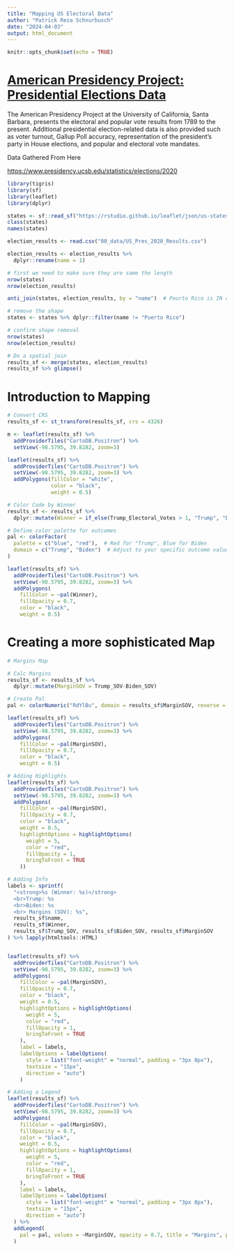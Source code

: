 ```yaml
---
title: "Mapping US Electoral Data"
author: "Patrick Reza Schnurbusch"
date: "2024-04-03"
output: html_document
---
```


```r
knitr::opts_chunk$set(echo = TRUE)
```

# [American Presidency Project: Presidential Elections Data](https://www.presidency.ucsb.edu/statistics/elections)

The American Presidency Project at the University of California, Santa Barbara, presents the electoral and popular vote results from 1789 to the present. Additional presidential election-related data is also provided such as voter turnout, Gallup Poll accuracy, representation of the president's party in House elections, and popular and electoral vote mandates.

Data Gathered From Here

<https://www.presidency.ucsb.edu/statistics/elections/2020>

```r
library(tigris)
library(sf)
library(leaflet)
library(dplyr)
```

```r
states <- sf::read_sf("https://rstudio.github.io/leaflet/json/us-states.geojson")
class(states)
names(states)
```

```r
election_results <- read.csv("00_data/US_Pres_2020_Results.csv")

election_results <- election_results %>% 
  dplyr::rename(name = 1)
```

```r
# first we need to make sure they are same the length 
nrow(states)
nrow(election_results)
```

```r
anti_join(states, election_results, by = "name")  # Peurto Rico is IN our states but NOT in our election results 
```

```r
# remove the shape 
states <- states %>% dplyr::filter(name != "Puerto Rico")

# confirm shape removal 
nrow(states)
nrow(election_results)
```

```r
# Do a spatial join 
results_sf <- merge(states, election_results)
results_sf %>% glimpse()
```

# Introduction to Mapping

```r
# Convert CRS 
results_sf <- st_transform(results_sf, crs = 4326)
```

```r

m <- leaflet(results_sf) %>%
  addProviderTiles("CartoDB.Positron") %>%
  setView(-98.5795, 39.8282, zoom=3)

leaflet(results_sf) %>%
  addProviderTiles("CartoDB.Positron") %>%
  setView(-98.5795, 39.8282, zoom=3) %>% 
  addPolygons(fillColor = "white",
              color = "black",
              weight = 0.5)

# Color Code by Winner 
results_sf <- results_sf %>% 
  dplyr::mutate(Winner = if_else(Trump_Electoral_Votes > 1, "Trump", "Biden"))

# Define color palette for outcomes
pal <- colorFactor(
  palette = c("blue", "red"),  # Red for "Trump", Blue for Biden
  domain = c("Trump", "Biden")  # Adjust to your specific outcome values
)

leaflet(results_sf) %>%
  addProviderTiles("CartoDB.Positron") %>%
  setView(-98.5795, 39.8282, zoom=3) %>% 
  addPolygons(
    fillColor = ~pal(Winner),
    fillOpacity = 0.7, 
    color = "black",
    weight = 0.5)
```

# Creating a more sophisticated Map

```r
# Margins Map 

# Calc Margins
results_sf <- results_sf %>% 
  dplyr::mutate(MarginSOV = Trump_SOV-Biden_SOV)

# Create Pal 
pal <- colorNumeric("RdYlBu", domain = results_sf$MarginSOV, reverse = TRUE)

leaflet(results_sf) %>%
  addProviderTiles("CartoDB.Positron") %>%
  setView(-98.5795, 39.8282, zoom=3) %>% 
  addPolygons(
    fillColor = ~pal(MarginSOV),
    fillOpacity = 0.7, 
    color = "black",
    weight = 0.5)
```

```r
# Adding Highlights 
leaflet(results_sf) %>%
  addProviderTiles("CartoDB.Positron") %>%
  setView(-98.5795, 39.8282, zoom=3) %>% 
  addPolygons(
    fillColor = ~pal(MarginSOV),
    fillOpacity = 0.7, 
    color = "black",
    weight = 0.5,
    highlightOptions = highlightOptions(
      weight = 5, 
      color = "red", 
      fillOpacity = 1, 
      bringToFront = TRUE
    ))
```

```r
# Adding Info 
labels <- sprintf(
  "<strong>%s (Winner: %s)</strong>
  <br>Trump: %s
  <br>Biden: %s
  <br> Margins (SOV): %s",
  results_sf$name, 
  results_sf$Winner,
  results_sf$Trump_SOV, results_sf$Biden_SOV, results_sf$MarginSOV
) %>% lapply(htmltools::HTML)


leaflet(results_sf) %>%
  addProviderTiles("CartoDB.Positron") %>%
  setView(-98.5795, 39.8282, zoom=3) %>% 
  addPolygons(
    fillColor = ~pal(MarginSOV),
    fillOpacity = 0.7, 
    color = "black",
    weight = 0.5,
    highlightOptions = highlightOptions(
      weight = 5, 
      color = "red", 
      fillOpacity = 1, 
      bringToFront = TRUE
    ),
    label = labels,
    labelOptions = labelOptions(
      style = list("font-weight" = "normal", padding = "3px 8px"),
      textsize = "15px",
      direction = "auto")
    )
```

```r
# Adding a Legend 
leaflet(results_sf) %>%
  addProviderTiles("CartoDB.Positron") %>%
  setView(-98.5795, 39.8282, zoom=3) %>% 
  addPolygons(
    fillColor = ~pal(MarginSOV),
    fillOpacity = 0.7, 
    color = "black",
    weight = 0.5,
    highlightOptions = highlightOptions(
      weight = 5, 
      color = "red", 
      fillOpacity = 1, 
      bringToFront = TRUE
    ),
    label = labels,
    labelOptions = labelOptions(
      style = list("font-weight" = "normal", padding = "3px 8px"),
      textsize = "15px",
      direction = "auto")
  ) %>% 
  addLegend(
    pal = pal, values = ~MarginSOV, opacity = 0.7, title = "Margins", position = "bottomright"
  )
```
